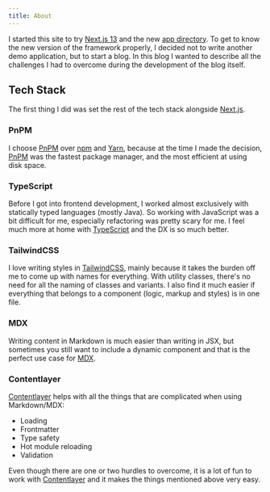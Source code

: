 ```yaml
---
title: About
---
```


I started this site to try [Next.js 13](https://nextjs.org/blog/next-13) and the new [app directory](https://beta.nextjs.org/docs/routing/fundamentals#the-app-directory).
To get to know the new version of the framework properly,
I decided not to write another demo application, but to start a blog.
In this blog I wanted to describe all the challenges
I had to overcome during the development of the blog itself.

## Tech Stack

The first thing I did was set the rest of the tech stack alongside [Next.js](https://nextjs.org/).

### PnPM

I choose [PnPM](https://pnpm.io/) over [npm](https://www.npmjs.com/package/npm) and [Yarn](https://yarnpkg.com/),
because at the time I made the decision, [PnPM](https://pnpm.io/) was the fastest package manager, and the most efficient at using disk space.

### TypeScript

Before I got into frontend development,
I worked almost exclusively with statically typed languages (mostly Java).
So working with JavaScript was a bit difficult for me,
especially refactoring was pretty scary for me.
I feel much more at home with [TypeScript](https://www.typescriptlang.org/) and the DX is so much better.

### TailwindCSS

I love writing styles in [TailwindCSS](https://tailwindcss.com/),
mainly because it takes the burden off me to come up with names for everything.
With utility classes, there's no need for all the naming of classes and variants.
I also find it much easier if everything that belongs to a component (logic, markup and styles) is in one file.

### MDX

Writing content in Markdown is much easier than writing in JSX,
but sometimes you still want to include a dynamic component and
that is the perfect use case for [MDX](https://mdxjs.com/).

### Contentlayer

[Contentlayer](https://www.contentlayer.dev/) helps with all the things that are complicated when using Markdown/MDX:

* Loading
* Frontmatter
* Type safety
* Hot module reloading
* Validation

Even though there are one or two hurdles to overcome,
it is a lot of fun to work with [Contentlayer](https://www.contentlayer.dev/) and
it makes the things mentioned above very easy.
